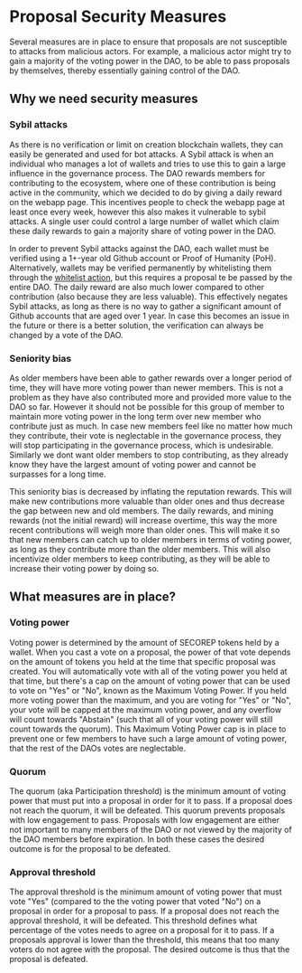 # Proposal Security Measures

Several measures are in place to ensure that proposals are not susceptible to attacks from malicious actors.
For example, a malicious actor might try to gain a majority of the voting power in the DAO, to be able to pass proposals by themselves, thereby essentially gaining control of the DAO.

## Why we need security measures

### Sybil attacks

As there is no verification or limit on creation blockchain wallets, they can easily be generated and used for bot attacks. A Sybil attack is when an individual who manages a lot of wallets and tries to use this to gain a large influence in the governance process. The DAO rewards members for contributing to the ecosystem, where one of these contribution is being active in the community, which we decided to do by giving a daily reward on the webapp page. This incentives people to check the webapp page at least once every week, however this also makes it vulnerable to sybil attacks. A single user could control a large number of wallet which claim these daily rewards to gain a majority share of voting power in the DAO.

In order to prevent Sybil attacks against the DAO, each wallet must be verified using a 1+-year old Github account or Proof of Humanity (PoH). Alternatively, wallets may be verified permanently by whitelisting them through the [whitelist action](/actions/whitelist-member), but this requires a proposal te be passed by the entire DAO. The daily reward are also much lower compared to other contribution (also because they are less valuable). This effectively negates Sybil attacks, as long as there is no way to gather a significant amount of Github accounts that are aged over 1 year. In case this becomes an issue in the future or there is a better solution, the verification can always be changed by a vote of the DAO.

### Seniority bias

As older members have been able to gather rewards over a longer period of time, they will have more voting power than newer members. This is not a problem as they have also contributed more and provided more value to the DAO so far. However it should not be possible for this group of member to maintain more voting power in the long term over new member who contribute just as much. In case new members feel like no matter how much they contribute, their vote is neglectable in the governance process, they will stop participating in the governance process, which is undesirable. Similarly we dont want older members to stop contributing, as they already know they have the largest amount of voting power and cannot be surpasses for a long time.

This seniority bias is decreased by inflating the reputation rewards. This will make new contributions more valuable than older ones and thus decrease the gap between new and old members. The daily rewards, and mining rewards (not the initial reward) will increase overtime, this way the more recent contributions will weigh more than older ones. This will make it so that new members can catch up to older members in terms of voting power, as long as they contribute more than the older members. This will also incentivize older members to keep contributing, as they will be able to increase their voting power by doing so.

## What measures are in place?

### Voting power

Voting power is determined by the amount of SECOREP tokens held by a wallet. When you cast a vote on a proposal, the power of that vote depends on the amount of tokens you held at the time that specific proposal was created. You will automatically vote with all of the voting power you held at that time, but there's a cap on the amount of voting power that can be used to vote on "Yes" or "No", known as the Maximum Voting Power. If you held more voting power than the maximum, and you are voting for "Yes" or "No", your vote will be capped at the maximum voting power, and any overflow will count towards "Abstain" (such that all of your voting power will still count towards the quorum). This Maximum Voting Power cap is in place to prevent one or few members to have such a large amount of voting power, that the rest of the DAOs votes are neglectable.

### Quorum

The quorum (aka Participation threshold) is the minimum amount of voting power that must put into a proposal in order for it to pass. If a proposal does not reach the quorum, it will be defeated. This quorum prevents proposals with low engagement to pass. Proposals with low engagement are either not important to many members of the DAO or not viewed by the majority of the DAO members before expiration. In both these cases the desired outcome is for the proposal to be defeated.

### Approval threshold

The approval threshold is the minimum amount of voting power that must vote "Yes" (compared to the the voting power that voted "No") on a proposal in order for a proposal to pass. If a proposal does not reach the approval threshold, it will be defeated. This threshold defines what percentage of the votes needs to agree on a proposal for it to pass. If a proposals approval is lower than the threshold, this means that too many voters do not agree with the proposal. The desired outcome is thus that the proposal is defeated.
